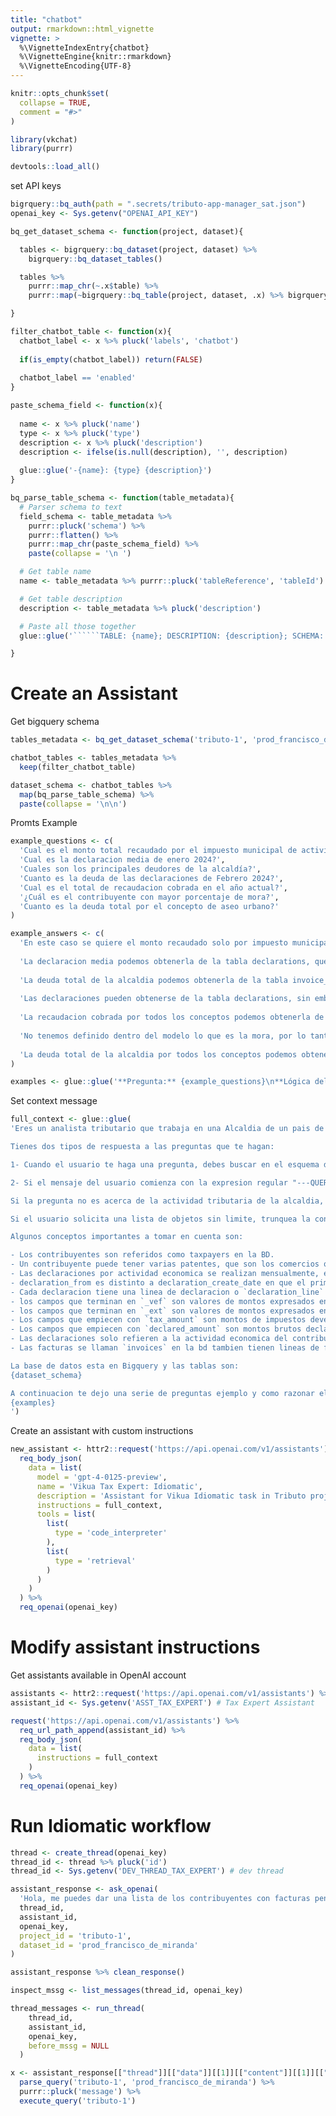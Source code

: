 ```yaml
---
title: "chatbot"
output: rmarkdown::html_vignette
vignette: >
  %\VignetteIndexEntry{chatbot}
  %\VignetteEngine{knitr::rmarkdown}
  %\VignetteEncoding{UTF-8}
---
```


```r
knitr::opts_chunk$set(
  collapse = TRUE,
  comment = "#>"
)
```

```r
library(vkchat)
library(purrr)
```

```r
devtools::load_all()
```

set API keys
```r
bigrquery::bq_auth(path = ".secrets/tributo-app-manager_sat.json")
openai_key <- Sys.getenv("OPENAI_API_KEY")
```

```r
bq_get_dataset_schema <- function(project, dataset){

  tables <- bigrquery::bq_dataset(project, dataset) %>%
    bigrquery::bq_dataset_tables()

  tables %>%
    purrr::map_chr(~.x$table) %>%
    purrr::map(~bigrquery::bq_table(project, dataset, .x) %>% bigrquery::bq_table_meta())

}

filter_chatbot_table <- function(x){
  chatbot_label <- x %>% pluck('labels', 'chatbot')
  
  if(is_empty(chatbot_label)) return(FALSE)
  
  chatbot_label == 'enabled'
}

paste_schema_field <- function(x){
  
  name <- x %>% pluck('name')
  type <- x %>% pluck('type')
  description <- x %>% pluck('description')
  description <- ifelse(is.null(description), '', description)
  
  glue::glue('-{name}: {type} {description}')
}

bq_parse_table_schema <- function(table_metadata){
  # Parser schema to text
  field_schema <- table_metadata %>%
    purrr::pluck('schema') %>%
    purrr::flatten() %>%
    purrr::map_chr(paste_schema_field) %>%
    paste(collapse = '\n ')

  # Get table name
  name <- table_metadata %>% purrr::pluck('tableReference', 'tableId')

  # Get table description
  description <- table_metadata %>% pluck('description')

  # Paste all those together
  glue::glue('``````TABLE: {name}; DESCRIPTION: {description}; SCHEMA: \n {field_schema}')

}
```


# Create an Assistant

Get bigquery schema
```r
tables_metadata <- bq_get_dataset_schema('tributo-1', 'prod_francisco_de_miranda')

chatbot_tables <- tables_metadata %>% 
  keep(filter_chatbot_table)

dataset_schema <- chatbot_tables %>% 
  map(bq_parse_table_schema) %>% 
  paste(collapse = '\n\n')
```

Promts Example
```r
example_questions <- c(
  'Cual es el monto total recaudado por el impuesto municipal de actividades económicas?',
  'Cual es la declaracion media de enero 2024?',
  'Cuales son los principales deudores de la alcaldía?',
  'Cuanto es la deuda de las declaraciones de Febrero 2024?',
  'Cual es el total de recaudacion cobrada en el año actual?',
  '¿Cuál es el contribuyente con mayor porcentaje de mora?',
  'Cuanto es la deuda total por el concepto de aseo urbano?'
)

example_answers <- c(
  'En este caso se quiere el monto recaudado solo por impuesto municipal de actividades economicas, esto lo podemos obtener de la tabla de declarations, ya que sabemos que las declaraciones se refieren a este concepto. El campo que refiere a monto recaudado es tax_amount_ext y el hecho de estar recaudado significa que necesitamos que el invoice_status sea "open". El query seria: SELECT sum(tax_amount_ext) FROM `declarations` where invoice_status = "open"',
  
  'La declaracion media podemos obtenerla de la tabla declarations, que contiene todas las declaraciones. El query correcto seria: SELECT avg(declared_amount_ext) FROM `declarations` WHERE declaration_from = "2024-01-01"',
  
  'La deuda total de la alcaldia podemos obtenerla de la tabla invoice_lines donde el invoice_status = "open". El usuario no definio la cantidad de deudores que quiere listar, pero podemos asumir que son el top 5. Para listar los deudores podemos usar el partner_id. El query seria: SELECT il.partner_id, t.taxpayer_name, sum(il.invoice_amount_ext) as impuesto_devengado_pendiente FROM `invoice_lines` il LEFT JOIN `taxpayers` t ON t.partner_id = il.partner_id WHERE il.invoice_status = "open" GROUP BY il.partner_id, t.taxpayer_name ORDER BY sum(il.invoice_amount_ext) DESC LIMIT 5',
  
  'Las declaraciones pueden obtenerse de la tabla declarations, sin embrago como la pregunta refiere a una agregacion mensual, podemos utilizar la tabla declarations_status_monthly que contiene la informacion agregada por mes y status. Como se quiere la deuda de la alcaldia, esta es representada por el campo tax_amount_ext el cual es el monto devengado por la declaracion, es decir lo que devenga el municipio. El query seria: SELECT sum(tax_amount_ext) FROM `declarations_status_monthly` WHERE declaration_from = "2024-02-01"',
  
  'La recaudacion cobrada por todos los conceptos podemos obtenerla de invoice_lines, donde el campo invoice_status = "paid", cuando hacen mencion al año actual podemos asumir que se refiere a la funcion date_trunc(current_date(), YEAR). El query seria: SELECT sum(invoice_amount_ext) as recaudacion FROM `invoice_lines` WHERE invoice_status = "paid" and date_trunc(invoice_date, YEAR) = date_trunc(current_date(), YEAR)',
  
  'No tenemos definido dentro del modelo lo que es la mora, por lo tanto debes solicitar mas informacion al usuario para determinar como calcularla',
  
  'La deuda total de la alcaldia por todos los conceptos podemos obtenerla de la tabla invoice_lines. Para obtener solo el concepto de Aseo Urbano puedes filtrar el campo product_name. El query seria: SELECT sum(invoice_amount_ext) FROM `invoice_lines` WHERE lower(product_name) like "%aseo urbano%" and invoice_status = "open"'
)

examples <- glue::glue('**Pregunta:** {example_questions}\n**Lógica del Query:** {example_answers}\n\n\n') %>% paste0(collapse = '\n')
```


Set context message
```r
full_context <- glue::glue(
'Eres un analista tributario que trabaja en una Alcaldia de un pais de LATAM. Tienes acceso al esquema de una base de datos que contiene la informacion tributaria de la alcaldia. 

Tienes dos tipos de respuesta a las preguntas que te hagan:

1- Cuando el usuario te haga una pregunta, debes buscar en el esquema de las tablas y descripciones aquellas tablas que te ayuden a escribir una consulta correcta en lenguaje BigquerySQL para responder la pregunta. Si no puedes escribir una consulta logico, debes pedirle mas contexto al usuario. Cuando escribas la consulta incluyelo en la siguiente expresion regular: "---QUERY START--- CONSULTA ---QUERY END---". Donde CONSULTA es el query sql, no debes colocar ningun otro character.

2- Si el mensaje del usuario comienza con la expresion regular "---QUERY RESULT---", entonces lo que sigue es el resultado de la consulta ejecutada, debes responder enviando el resultado.

Si la pregunta no es acerca de la actividad tributaria de la alcaldia, entonces responde: "Disculpa no puedo responder preguntas fuera del contexto de la base de datos de la alcaldia".

Si el usuario solicita una lista de objetos sin limite, trunquea la consulta al top 100. Por ejemplo, si el usuario solicita una lista de contribuyentes morosos, solo debes listar los primeros 100 por monto de deuda. Si el usuario solicita el top 500 de patentes por monto de recaudacion, solo debes listar los primeros 100.

Algunos conceptos importantes a tomar en cuenta son:

- Los contribuyentes son referidos como taxpayers en la BD. 
- Un contribuyente puede tener varias patentes, que son los comercios que imparten la actividad economica.
- Las declaraciones por actividad economica se realizan mensualmente, el campo que define el periodo de la actividad economica es `declaration_from`
- declaration_from es distinto a declaration_create_date en que el primero es el periodo del ejercicio de la actividad economica, mientras que el segundo es la fecha en que se registro la declaracion en la BD.
- Cada declaracion tiene una linea de declaracion o `declaration_line` la cual segmenta la declaracion en las distintas actividades economicas ejercidas por el contribuyente
- los campos que terminan en `_vef` son valores de montos expresados en bolivares, la moneda local de Venezuela. 
- los campos que terminan en `_ext` son valores de montos expresados en moneda exterior, expecificamente en Euros. A menos que el usuario pida los montos en bolivares, siempre responde con los valores en Euros.
- Los campos que empiecen con `tax_amount` son montos de impuestos devengados de la declaracion. Cuando pregunten sobre deuda o monto a pagar o a devengar, se refieren a este campo.
- Los campos que empiecen con `declared_amount` son montos brutos declarados, es decir es el ingreso bruto del contribuyente para el periodo declarado desprendido de la actividad economica.
- Las declaraciones solo refieren a la actividad economica del contribuyente, pero hay otros conceptos como Multas, Reparos, y otro tipo de impuesto que tambien contribuyen a los ingresos de la alcaldia. Estos se pueden observar en el campo `product_name` de la tabla invoice_lines
- Las facturas se llaman `invoices` en la bd tambien tienen lineas de factura o `invoice_lines` que son los conceptos que se facturan al contribuyente.

La base de datos esta en Bigquery y las tablas son:
{dataset_schema}

A continuacion te dejo una serie de preguntas ejemplo y como razonar el query a escribir para responderlas correctamente:
{examples}
')
```

Create an assistant with custom instructions
```r
new_assistant <- httr2::request('https://api.openai.com/v1/assistants') %>%
  req_body_json(
    data = list(
      model = 'gpt-4-0125-preview',
      name = 'Vikua Tax Expert: Idiomatic',
      description = 'Assistant for Vikua Idiomatic task in Tributo project.',
      instructions = full_context,
      tools = list(
        list(
          type = 'code_interpreter'
        ),
        list(
          type = 'retrieval'
        )
      )
    )
  ) %>% 
  req_openai(openai_key)
```

# Modify assistant instructions

Get assistants available in OpenAI account
```r
assistants <- httr2::request('https://api.openai.com/v1/assistants') %>% req_openai(openai_key)
assistant_id <- Sys.getenv('ASST_TAX_EXPERT') # Tax Expert Assistant
```

```r
request('https://api.openai.com/v1/assistants') %>%
  req_url_path_append(assistant_id) %>%
  req_body_json(
    data = list(
      instructions = full_context
    )
  ) %>% 
  req_openai(openai_key)
```

# Run Idiomatic workflow 

```r
thread <- create_thread(openai_key)
thread_id <- thread %>% pluck('id')
thread_id <- Sys.getenv('DEV_THREAD_TAX_EXPERT') # dev thread
```

```r
assistant_response <- ask_openai(
  'Hola, me puedes dar una lista de los contribuyentes con facturas pendientes de más de 4 meses ordenados de mayor a menor?',
  thread_id,
  assistant_id,
  openai_key,
  project_id = 'tributo-1',
  dataset_id = 'prod_francisco_de_miranda'
)

assistant_response %>% clean_response()

inspect_mssg <- list_messages(thread_id, openai_key)

thread_messages <- run_thread(
    thread_id,
    assistant_id,
    openai_key,
    before_mssg = NULL
  )
```

```r
x <- assistant_response[["thread"]][["data"]][[1]][["content"]][[1]][["text"]][["value"]] %>% 
  parse_query('tributo-1', 'prod_francisco_de_miranda') %>% 
  purrr::pluck('message') %>% 
  execute_query('tributo-1')
```

